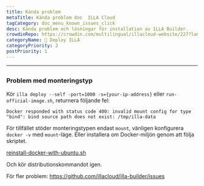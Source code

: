 ```yaml
---
title: Kända problem
metaTitle: Kända problem doc  ILLA Cloud
tagCategory: doc_menu_known_issues_click
desc: Kända problem och lösningar för installation av ILLA Builder.
crowdinRepo: https://crowdin.com/multilingual/illacloud-website/227?languages=sv&filter=basic&value=0
categoryName: 👷 Deploy ILLA
categoryPriority: 2
postPriority: 1
---
```


* * *

## <h2 hidden>Kända ärenden</h2>

### Problem med monteringstyp

Kör `illa deploy --self -port=1000 -s={your-ip-address}` eller `run-official-image.sh`, returnera följande fel:

`Docker responded with status code 400: invalid mount config for type "bind": bind source path does not exist: /tmp/illa-data`

För tillfället stöder monteringstypen endast `mount`, vänligen konfigurera `docker -v` med `mount`-läge. Eller installera om Docker-miljön genom att följa skriptet.

[reinstall-docker-with-ubuntu.sh](https://github.com/illacloud/deploy-illa-manuelly/blob/main/utils/reinstall-docker-with-ubuntu.sh)

Och kör distributionskommandot igen.

För fler problem: https://github.com/illacloud/illa-builder/issues
